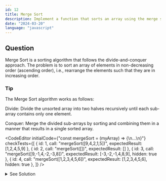 ```yaml
---
id: 12
title: Merge Sort
description: Implement a function that sorts an array using the merge sort algorithm.
date: "2024-03-20"
language: "javascript"
---
```


## Question
Merge Sort is a sorting algorithm that follows the divide-and-conquer approach. 
The problem is to sort an array of elements in non-decreasing order (ascending order), 
i.e., rearrange the elements such that they are in increasing order.

### Tip
The Merge Sort algorithm works as follows:

Divide: Divide the unsorted array into two halves recursively until each sub-array contains only one element.

Conquer: Merge the divided sub-arrays by sorting and combining them in a manner that results in a single sorted array.

<CodeEditor 
    initialCode={"const mergeSort = (myArray) => {\n...\n}"}
    checkTests={[
        {
            id: 1,
        call: "mergeSort([9,4,2,1,5])",
        expectedResult: [1,2,4,5,9]
        },
        {
            id: 2,
        call: "mergeSort([])",
        expectedResult: []
        },
        {
            id: 3,
        call: "mergeSort([9,-1,4,-2,-3,8])",
        expectedResult: [-3,-2,-1,4,8,9],
        hidden: true
        },
        {
            id: 4,
        call: "mergeSort([1,2,3,4,5,6])",
        expectedResult: [1,2,3,4,5,6],
        hidden: true
        },
        ]}
/>

<details>
  <summary>See Solution</summary>

## Solution

### Basic idea
Here's a general approach to solving the N-Queens problem using backtracking:

- Start with an empty N×N chessboard.
- Place a queen in the first row.
- Move to the next row and place a queen in a safe position.
- Continue this process recursively until all queens are placed or until it's not possible to place a queen without violating the constraints.
- If a solution is found (i.e., all queens are placed), add it to the list of solutions.
- Backtrack to explore other possibilities.

```js
const mergeSort = (arr) => {
    if (arr.length <= 1) {
        return arr;
    }
    
    // Divide the array into two halves
    const mid = Math.floor(arr.length / 2);
    const leftHalf = arr.slice(0, mid);
    const rightHalf = arr.slice(mid);
    
    // Recursively sort the two halves
    const sortedLeftHalf = mergeSort(leftHalf);
    const sortedRightHalf = mergeSort(rightHalf);
    
    // Merge the sorted halves
    return merge(sortedLeftHalf, sortedRightHalf);
}

function merge(left, right) {
    let result = [];
    let leftIndex = 0;
    let rightIndex = 0;

    // Compare elements from both arrays and add the smaller one to the result array
    while (leftIndex < left.length && rightIndex < right.length) {
        if (left[leftIndex] < right[rightIndex]) {
            result.push(left[leftIndex]);
            leftIndex++;
        } else {
            result.push(right[rightIndex]);
            rightIndex++;
        }
    }

    // Add remaining elements from left array
    while (leftIndex < left.length) {
        result.push(left[leftIndex]);
        leftIndex++;
    }

    // Add remaining elements from right array
    while (rightIndex < right.length) {
        result.push(right[rightIndex]);
        rightIndex++;
    }

    return result;
}


```

### Algorithm Detailed Explanation
1. The `mergeSort` function takes an array `arr` as input and returns the sorted array.
2. If the length of the input array is less than or equal to 1, the function returns the array as it is already sorted.
3. Otherwise, the function calculates the middle index of the array and divides it into two halves: `leftHalf` and `rightHalf`.
4. The function recursively calls `mergeSort` on the two halves to sort them.
5. The sorted halves are then merged using the `merge` function, which compares elements from both halves and adds them to the result array in sorted order.
6. The merged array is returned as the final sorted array.

## Complexity Analysis
The time complexity of the Merge Sort algorithm is O(n log n), where n is the number of elements in the input array. 
This is because the array is divided into halves recursively, and the merge operation takes O(n) time.


</details>


